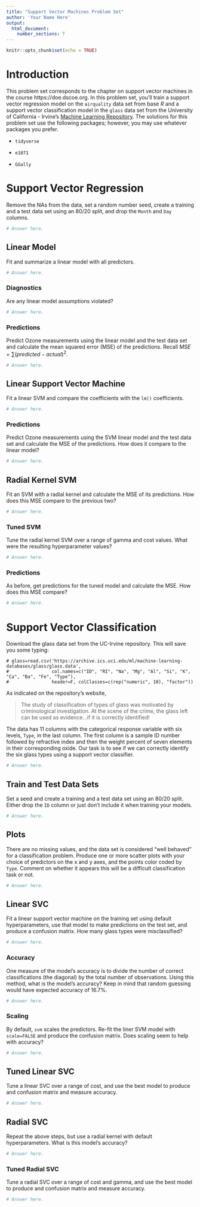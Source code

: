 ```yaml
---
title: "Support Vector Machines Problem Set"
author: 'Your Name Here'
output: 
  html_document:
    number_sections: T
---
```


```r
knitr::opts_chunk$set(echo = TRUE)
```

# Introduction

This problem set corresponds to the chapter on support vector machines in the course https://doe.dscoe.org. In this problem set, you'll train a support vector regression model on the `airquality` data set from base *R* and a support vector classification model in the `glass` data set from the University of California - Irvine's <a href="https://archive.ics.uci.edu/ml/datasets/glass+identification">Machine Learning Repository</a>. The solutions for this problem set use the following packages; however, you may use whatever packages you prefer.

* `tidyverse`

* `e1071`

* `GGally`

# Support Vector Regression

Remove the NAs from the data, set a random number seed, create a training and a test data set using an 80/20 split, and drop the `Month` and `Day` columns.

```r
# Answer here.
```

## Linear Model

Fit and summarize a linear model with all predictors.

```r
# Answer here.
```

### Diagnostics

Are any linear model assumptions violated?

```r
# Answer here.
```

### Predictions

Predict Ozone measurements using the linear model and the test data set and calculate the mean squared error (MSE) of the predictions. Recall $MSE = \sum{(predicted - actual)^2}$.

```r
# Answer here.
```

## Linear Support Vector Machine

Fit a linear SVM and compare the coefficients with the `lm()` coefficients.

```r
# Answer here.
```

### Predictions

Predict Ozone measurements using the SVM linear model and the test data set and calculate the MSE of the predictions. How does it compare to the linear model?

```r
# Answer here.
```

## Radial Kernel SVM

Fit an SVM with a radial kernel and calculate the MSE of its predictions. How does this MSE compare to the previous two?

```r
# Answer here.
```

### Tuned SVM

Tune the radial kernel SVM over a range of gamma and cost values. What were the resulting hyperparameter values?

```r
# Answer here.
```

### Predictions

As before, get predictions for the tuned model and calculate the MSE. How does this MSE compare?

```r
# Answer here.
```

# Support Vector Classification

Download the glass data set from the UC-Irvine repository. This will save you some typing:

```
# glass=read.csv('https://archive.ics.uci.edu/ml/machine-learning-databases/glass/glass.data', 
#                col.names=c("ID", "RI", "Na", "Mg", "Al", "Si", "K", "Ca", "Ba", "Fe", "Type"),
#                header=F, colClasses=c(rep("numeric", 10), "factor"))
```

As indicated on the repository's website, 

>The study of classification of types of glass was motivated by criminological investigation. At the scene of the crime, the glass left can be used as evidence...if it is correctly identified!

The data has 11 columns with the categorical response variable with six levels, `Type`, in the last column. The first column is a sample ID number followed by refractive index and then the weight percent of seven elements in their corresponding oxide. Our task is to see if we can correctly identify the six glass types using a support vector classifier.
  
```r
# Answer here.
```

## Train and Test Data Sets

Set a seed and create a training and a test data set using an 80/20 split. Either drop the `ID` column or just don't include it when training your models.

```r
# Answer here.
```


## Plots

There are no missing values, and the data set is considered "well behaved" for a classification problem. Produce one or more scatter plots with your choice of predictors on the x and y axes, and the points color coded by `Type`. Comment on whether it appears this will be a difficult classification task or not.

```r
# Answer here.
```

## Linear SVC

Fit a linear support vector machine on the training set using default hyperparameters, use that model to make predictions on the test set, and produce a confusion matrix. How many glass types were misclassified? 

```r
# Answer here.
```

### Accuracy

One measure of the model's accuracy is to divide the number of correct classifications (the diagonal) by the total number of observations. Using this method, what is the model's accuracy? Keep in mind that random guessing would have expected accuracy of 16.7%.

```r
# Answer here.
```

### Scaling

By default, `svm` scales the predictors. Re-fit the liner SVM model with `scale=FALSE` and produce the confusion matrix. Does scaling seem to help with accuracy?

```r
# Answer here.
```

## Tuned Linear SVC

Tune a linear SVC over a range of cost, and use the best model to produce and confusion matrix and measure accuracy.

```r
# Answer here.
```

## Radial SVC

Repeat the above steps, but use a radial kernel with default hyperparameters. What is this model's accuracy?

```r
# Answer here.
```

### Tuned Radial SVC

Tune a radial SVC over a range of cost and gamma, and use the best model to produce and confusion matrix and measure accuracy.

```r
# Answer here.
```
